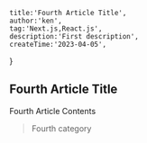     title:'Fourth Article Title',
    author:'ken',
    tag:'Next.js,React.js',
    description:'First description',
    createTime:'2023-04-05',
}

 
## Fourth Article Title

Fourth Article Contents

>    Fourth category


<BackToHome/>
